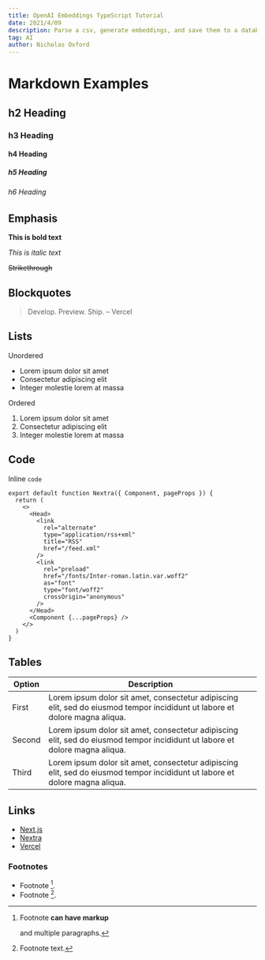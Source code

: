 ```yaml
---
title: OpenAI Embeddings TypeScript Tutorial
date: 2021/4/09
description: Parse a csv, generate embeddings, and save them to a database.
tag: AI
author: Nicholas Oxford
---
```


# Markdown Examples

## h2 Heading

### h3 Heading

#### h4 Heading

##### h5 Heading

###### h6 Heading

## Emphasis

**This is bold text**

_This is italic text_

~~Strikethrough~~

## Blockquotes

> Develop. Preview. Ship. – Vercel

## Lists

Unordered

- Lorem ipsum dolor sit amet
- Consectetur adipiscing elit
- Integer molestie lorem at massa

Ordered

1. Lorem ipsum dolor sit amet
2. Consectetur adipiscing elit
3. Integer molestie lorem at massa

## Code

Inline `code`

```
export default function Nextra({ Component, pageProps }) {
  return (
    <>
      <Head>
        <link
          rel="alternate"
          type="application/rss+xml"
          title="RSS"
          href="/feed.xml"
        />
        <link
          rel="preload"
          href="/fonts/Inter-roman.latin.var.woff2"
          as="font"
          type="font/woff2"
          crossOrigin="anonymous"
        />
      </Head>
      <Component {...pageProps} />
    </>
  )
}
```

## Tables

| **Option** | **Description**                                                                                                             |
| ---------- | --------------------------------------------------------------------------------------------------------------------------- |
| First      | Lorem ipsum dolor sit amet, consectetur adipiscing elit, sed do eiusmod tempor incididunt ut labore et dolore magna aliqua. |
| Second     | Lorem ipsum dolor sit amet, consectetur adipiscing elit, sed do eiusmod tempor incididunt ut labore et dolore magna aliqua. |
| Third      | Lorem ipsum dolor sit amet, consectetur adipiscing elit, sed do eiusmod tempor incididunt ut labore et dolore magna aliqua. |

## Links

- [Next.js](https://nextjs.org)
- [Nextra](https://nextra.vercel.app/)
- [Vercel](http://vercel.com)

### Footnotes

- Footnote [^1].
- Footnote [^2].

[^1]: Footnote **can have markup**

    and multiple paragraphs.

[^2]: Footnote text.

